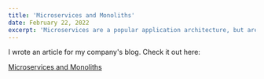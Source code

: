 ```yaml
---
title: 'Microservices and Monoliths'
date: February 22, 2022
excerpt: 'Microservices are a popular application architecture, but are they right for every project?'
---
```


I wrote an article for my company's blog. Check it out here:

[Microservices and Monoliths](https://www.jbssolutions.com/resources/blog/microservices-and-monoliths/)
